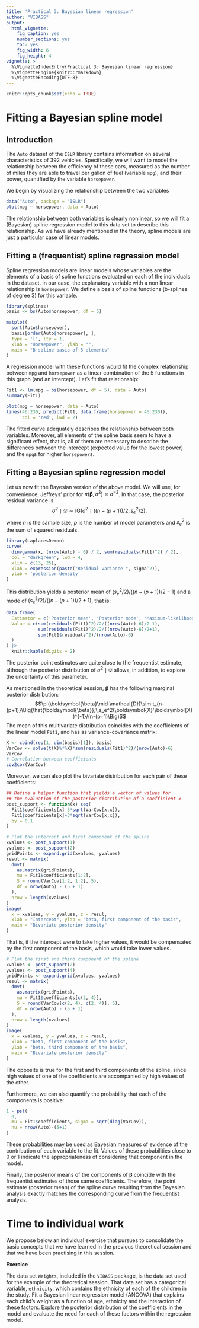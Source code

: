 ```yaml
---
title: 'Practical 3: Bayesian linear regression'
author: "VIBASS"
output:
  html_vignette:
    fig_caption: yes
    number_sections: yes
    toc: yes
    fig_width: 6
    fig_height: 4
vignette: >
  %\VignetteIndexEntry{Practical 3: Bayesian linear regression}
  %\VignetteEngine{knitr::rmarkdown}
  %\VignetteEncoding{UTF-8}
---
```


```r
knitr::opts_chunk$set(echo = TRUE)
```

# Fitting a Bayesian spline model

## Introduction 

The `Auto` dataset of the `ISLR` library contains information on several characteristics of 392 vehicles. Specifically, we will want to model the relationship between the efficiency of these cars, measured as the number of miles they are able to travel per gallon of fuel (variable `mpg`), and their power, quantified by the variable `horsepower`.

We begin by visualizing the relationship between the two variables

```r
data("Auto", package = "ISLR")
plot(mpg ~ horsepower, data = Auto)
```

The relationship between both variables is clearly nonlinear, so we will fit a (Bayesian) spline regression model to this data set to describe this relationship. As we have already mentioned in the theory, spline models are just a particular case of linear models.

## Fitting a (frequentist) spline regression model 

Spline regression models are linear models whose variables are the elements of a basis of spline functions evaluated on each of the individuals in the dataset. In our case, the explanatory variable with a non linear relationship is `horsepower`. We define a basis of spline functions (b-splines of degree 3) for this variable. 

```r
library(splines)
basis <- bs(Auto$horsepower, df = 5)

matplot(
  sort(Auto$horsepower),
  basis[order(Auto$horsepower), ],
  type = 'l', lty = 1,
  xlab = "Horsepower", ylab = "", 
  main = "B-spline basis of 5 elements"
)

```

A regression model with these functions would fit the complex relationship between `mpg` and `horsepower` as a linear combination of the 5 functions in this graph (and an intercept). Let's fit that relationship:
```r
Fit1 <- lm(mpg ~ bs(horsepower, df = 5), data = Auto)
summary(Fit1)
```


```r
plot(mpg ~ horsepower, data = Auto)
lines(46:230, predict(Fit1, data.frame(horsepower = 46:230)),
      col = 'red', lwd = 2)
```

The fitted curve adequately describes the relationship between both variables. Moreover, all elements of the spline basis seem to have a significant effect, that is, all of them are necessary to describe the differences between the intercept (expected value for the lowest power) and the `mpg`s for higher `horsepower`s.

## Fitting a Bayesian spline regression model 

Let us now fit the Bayesian version of the above model. We will use, for convenience, Jeffreys' prior for $\pi(\boldsymbol{\beta},\,\sigma^2)\propto \sigma^{-2}$. In that case, the posterior residual variance is:
$$\sigma^2\mid \mathcal{D}\sim \text{IG}\Big(\sigma^2\mid\big((n-(p+1)\big)/2,\, s_e^2/2\Big),$$
where $n$ is the sample size, $p$ is the number of model parameters and $s_e^2$ is the sum of squared residuals.
```r
library(LaplacesDemon)
curve(
  dinvgamma(x, (nrow(Auto) - 6) / 2, sum(residuals(Fit1)^2) / 2), 
  col = "darkgreen", lwd = 4,
  xlim = c(13, 25),
  xlab = expression(paste("Residual variance ", sigma^2)),
  ylab = 'posterior density'
)
```

This distribution yields a posterior mean of $(s^2_e/2)/((n-(p+1))/2-1)$ and a mode of $(s^2_e/2)/((n-(p+1))/2+1)$, that is:

```r
data.frame(
  Estimator = c('Posterior mean', 'Posterior mode', 'Maximum-likelihood'),
  Value = c(sum(residuals(Fit1)^2)/2/((nrow(Auto)-6)/2-1),
            sum(residuals(Fit1)^2)/2/((nrow(Auto)-6)/2+1),
            sum(Fit1$residuals^2)/(nrow(Auto)-6)
  )
) |> 
  knitr::kable(digits = 2)
```
The posterior point estimates are quite close to the frequentist estimate, although the posterior distribution of $\sigma^2\mid\mathcal{D}$ allows, in addition, to explore the uncertainty of this parameter.

As mentioned in the theoretical session, $\boldsymbol{\beta}$ has the following marginal posterior distribution:
$$\pi(\boldsymbol{\beta}\mid \mathcal{D})\sim t_{n-(p+1)}\Big(\hat{\boldsymbol{\beta}},\,s_e^2(\boldsymbol{X}'\boldsymbol{X})^{-1}/(n-(p+1)\Big)$$
The mean of this multivariate distribution coincides with the coefficients of the linear model `Fit1`, and has as variance-covariance matrix:
```r
X <- cbind(rep(1, dim(basis)[1]), basis)
VarCov <- solve(t(X)%*%X)*sum(residuals(Fit1)^2)/(nrow(Auto)-6)
VarCov
# Correlation between coefficients
cov2cor(VarCov)
```

Moreover, we can also plot the bivariate distribution for each pair of these coefficients:

```r
## Define a helper function that yields a vector of values for
## the evaluation of the posterior distribution of a coefficient x
post_support <- function(x) seq(
  Fit1$coefficients[x]-3*sqrt(VarCov[x,x]),
  Fit1$coefficients[x]+3*sqrt(VarCov[x,x]),
  by = 0.1
)
```


```r
# Plot the intercept and first component of the spline
xvalues <- post_support(1)
yvalues <- post_support(2)
gridPoints <- expand.grid(xvalues, yvalues)
resul <- matrix(
  dmvt(
    as.matrix(gridPoints),
    mu = Fit1$coefficients[1:2],
    S = round(VarCov[1:2, 1:2], 5), 
    df = nrow(Auto) - (5 + 1)
  ),
  nrow = length(xvalues)
)
image(
  x = xvalues, y = yvalues, z = resul,
  xlab = "Intercept", ylab = "beta, first component of the basis", 
  main = "Bivariate posterior density"
)
```

That is, if the intercept were to take higher values, it would be compensated by the first component of the basis, which would take lower values. 

```r
# Plot the first and third component of the spline
xvalues <- post_support(2)
yvalues <- post_support(4)
gridPoints <- expand.grid(xvalues, yvalues)
resul <- matrix(
  dmvt(
    as.matrix(gridPoints),
    mu = Fit1$coefficients[c(2, 4)],
    S = round(VarCov[c(2, 4), c(2, 4)], 5), 
    df = nrow(Auto) - (5 + 1)
  ),
  nrow = length(xvalues)
)
image(
  x = xvalues, y = yvalues, z = resul,
  xlab = "beta, first component of the basis", 
  ylab = "beta, third component of the basis", 
  main = "Bivariate posterior density"
)
```

The opposite is true for the first and third components of the spline, since high values of one of the coefficients are accompanied by high values of the other.

Furthermore, we can also quantify the probability that each of the components is positive:
```r
1 - pst(
  0,
  mu = Fit1$coefficients, sigma = sqrt(diag(VarCov)),
  nu = nrow(Auto)-(5+1)
)
```

These probabilities may be used as Bayesian measures of evidence of the contribution of each variable to the fit. Values of these probabilities close to 0 or 1 indicate the appropriateness of considering that component in the model.

Finally, the posterior means of the components of $\boldsymbol{\beta}$ coincide with the frequentist estimates of those same coefficients. Therefore, the point estimate (posterior mean) of the spline curve resulting from the Bayesian analysis exactly matches the corresponding curve from the frequentist analysis.

# Time to individual work

We propose below an individual exercise that pursues to consolidate the basic concepts that we have learned in the previous theoretical session and that we have been practising in this session. 

**Exercice** 

The data set `Weights`, included in the `VIBASS` package, is the data set used for the example of the theoretical session. That data set has a categorical variable, `ethnicity`, which contains the ethnicity of each of the children in the study. Fit a Bayesian linear regression model (ANCOVA) that explains each child's weight as a function of age, ethnicity and the interaction of these factors. Explore the posterior distribution of the coefficients in the model and evaluate the need for each of these factors within the regression model.
